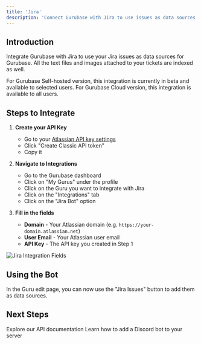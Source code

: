 ```yaml
---
title: 'Jira'
description: 'Connect Gurubase with Jira to use issues as data sources'
---
```


## Introduction

Integrate Gurubase with Jira to use your Jira issues as data sources for Gurubase. All the text files and images attached to your tickets are indexed as well.

<Note>
  For Gurubase Self-hosted version, this integration is currently in beta and available to selected users.
  For Gurubase Cloud version, this integration is available to all users.
</Note>

## Steps to Integrate

1. **Create your API Key**
    - Go to your [Atlassian API key settings](https://id.atlassian.com/manage-profile/security/api-tokens)
    - Click "Create Classic API token"
    - Copy it

2. **Navigate to Integrations**
   - Go to the Gurubase dashboard
   - Click on "My Gurus" under the profile
   - Click on the Guru you want to integrate with Jira
   - Click on the "Integrations" tab
   - Click on the "Jira Bot" option

3. **Fill in the fields**
    - **Domain** - Your Atlassian domain (e.g. `https://your-domain.atlassian.net`)
    - **User Email** - Your Atlassian user email
    - **API Key** - The API key you created in Step 1

<Frame>
  <img src="/images/jira-fields.png" alt="Jira Integration Fields" />
</Frame>

## Using the Bot

In the Guru edit page, you can now use the "Jira Issues" button to add them as data sources.

## Next Steps

<CardGroup cols={2}>
  <Card
    title="API Reference"
    icon="code"
    href="/api-reference/introduction"
  >
    Explore our API documentation
  </Card>
  <Card
    title="Add Discord Bot to Your Server"
    icon="discord"
    href="/integrations/bots/discord"
  >
    Learn how to add a Discord bot to your server
  </Card>
</CardGroup>
